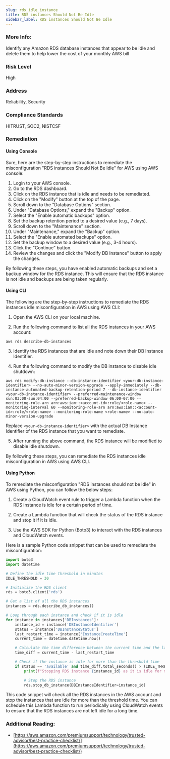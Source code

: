 ```yaml
---
slug: rds_idle_instance
title: RDS instances Should Not Be Idle
sidebar_label: RDS instances Should Not Be Idle
---
```


### More Info:

Identify any Amazon RDS database instances that appear to be idle and delete them to help lower the cost of your monthly AWS bill

### Risk Level

High

### Address

Reliability, Security

### Compliance Standards

HITRUST, SOC2, NISTCSF

### Remediation

#### Using Console

Sure, here are the step-by-step instructions to remediate the misconfiguration "RDS instances Should Not Be Idle" for AWS using AWS console:

1. Login to your AWS console.
2. Go to the RDS dashboard.
3. Click on the RDS instance that is idle and needs to be remediated.
4. Click on the "Modify" button at the top of the page.
5. Scroll down to the "Database Options" section.
6. Under "Database Options," expand the "Backup" option.
7. Select the "Enable automatic backups" option.
8. Set the backup retention period to a desired value (e.g., 7 days).
9. Scroll down to the "Maintenance" section.
10. Under "Maintenance," expand the "Backup" option.
11. Select the "Enable automated backups" option.
12. Set the backup window to a desired value (e.g., 3-4 hours).
13. Click the "Continue" button.
14. Review the changes and click the "Modify DB Instance" button to apply the changes.

By following these steps, you have enabled automatic backups and set a backup window for the RDS instance. This will ensure that the RDS instance is not idle and backups are being taken regularly.

#### Using CLI

The following are the step-by-step instructions to remediate the RDS instances idle misconfiguration in AWS using AWS CLI:

1. Open the AWS CLI on your local machine.

2. Run the following command to list all the RDS instances in your AWS account:

```
aws rds describe-db-instances
```

3. Identify the RDS instances that are idle and note down their DB Instance Identifier.

4. Run the following command to modify the DB instance to disable idle shutdown:

```
aws rds modify-db-instance --db-instance-identifier <your-db-instance-identifier> --no-auto-minor-version-upgrade --apply-immediately --db-instance-automated-backup-retention-period 7 --db-instance-identifier <your-db-instance-identifier> --preferred-maintenance-window sun:03:00-sun:04:00 --preferred-backup-window 06:00-07:00 --monitoring-role-arn arn:aws:iam::<account-id>:role/<role-name> --monitoring-interval 60 --monitoring-role-arn arn:aws:iam::<account-id>:role/<role-name> --monitoring-role-name <role-name> --no-auto-minor-version-upgrade
```

Replace `<your-db-instance-identifier>` with the actual DB Instance Identifier of the RDS instance that you want to remediate.

5. After running the above command, the RDS instance will be modified to disable idle shutdown.

By following these steps, you can remediate the RDS instances idle misconfiguration in AWS using AWS CLI.

#### Using Python

To remediate the misconfiguration "RDS instances should not be idle" in AWS using Python, you can follow the below steps:

1. Create a CloudWatch event rule to trigger a Lambda function when the RDS instance is idle for a certain period of time.

2. Create a Lambda function that will check the status of the RDS instance and stop it if it is idle.

3. Use the AWS SDK for Python (Boto3) to interact with the RDS instances and CloudWatch events.

Here is a sample Python code snippet that can be used to remediate the misconfiguration:

```python
import boto3
import datetime

# Define the idle time threshold in minutes
IDLE_THRESHOLD = 30

# Initialize the RDS client
rds = boto3.client('rds')

# Get a list of all the RDS instances
instances = rds.describe_db_instances()

# Loop through each instance and check if it is idle
for instance in instances['DBInstances']:
    instance_id = instance['DBInstanceIdentifier']
    status = instance['DBInstanceStatus']
    last_restart_time = instance['InstanceCreateTime']
    current_time = datetime.datetime.now()

    # Calculate the time difference between the current time and the last restart time
    time_diff = current_time - last_restart_time

    # Check if the instance is idle for more than the threshold time
    if status == 'available' and time_diff.total_seconds() > (IDLE_THRESHOLD * 60):
        print(f"Stopping RDS instance {instance_id} as it is idle for more than {IDLE_THRESHOLD} minutes")

        # Stop the RDS instance
        rds.stop_db_instance(DBInstanceIdentifier=instance_id)
```

This code snippet will check all the RDS instances in the AWS account and stop the instances that are idle for more than the threshold time. You can schedule this Lambda function to run periodically using CloudWatch events to ensure that the RDS instances are not left idle for a long time.

### Additional Reading:

- [https://aws.amazon.com/premiumsupport/technology/trusted-advisor/best-practice-checklist/](https://aws.amazon.com/premiumsupport/technology/trusted-advisor/best-practice-checklist/) 

